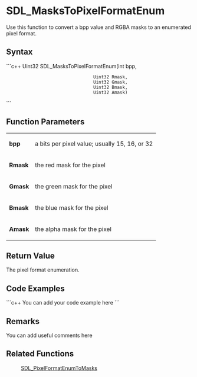 <!-- pragma section-numbers off -->
<!-- pragma disable-camelcase -->

= SDL_MasksToPixelFormatEnum =
Use this function to convert a bpp value and RGBA masks to an enumerated pixel format.


== Syntax ==
```c++
Uint32 SDL_MasksToPixelFormatEnum(int    bpp,
                                  Uint32 Rmask,
                                  Uint32 Gmask,
                                  Uint32 Bmask,
                                  Uint32 Amask)
```

== Function Parameters ==
{|
|'''bpp'''
|a bits per pixel value; usually 15, 16, or 32
|-
|'''Rmask'''
|the red mask for the pixel
|-
|'''Gmask'''
|the green mask for the pixel
|-
|'''Bmask'''
|the blue mask for the pixel
|-
|'''Amask'''
|the alpha mask for the pixel
|}

== Return Value ==
The pixel format enumeration.

== Code Examples ==
```c++
You can add your code example here
```

== Remarks ==
You can add useful comments here

== Related Functions ==
:[[SDL_PixelFormatEnumToMasks]]
